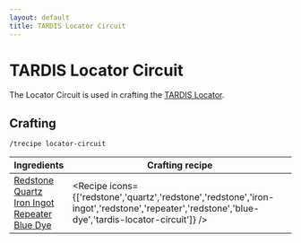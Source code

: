 ```yaml
---
layout: default
title: TARDIS Locator Circuit
---
```



TARDIS Locator Circuit
===================

The Locator Circuit is used in crafting the [TARDIS Locator](/recipes/items/tardis-locator).

## Crafting

`/trecipe locator-circuit`

| Ingredients | Crafting recipe |
| ----------- | --------------- |
| [Redstone](https://minecraft.wiki/w/Redstone)<br/>[Quartz](https://minecraft.wiki/w/Quartz)<br/>[Iron Ingot](https://minecraft.wiki/w/Iron_Ingot)<br/>[Repeater](https://minecraft.wiki/w/Repeater)<br/>[Blue Dye](https://minecraft.wiki/w/Blue_Dye) | <Recipe icons={['redstone','quartz','redstone','redstone','iron-ingot','redstone','repeater','redstone','blue-dye','tardis-locator-circuit']} /> |
